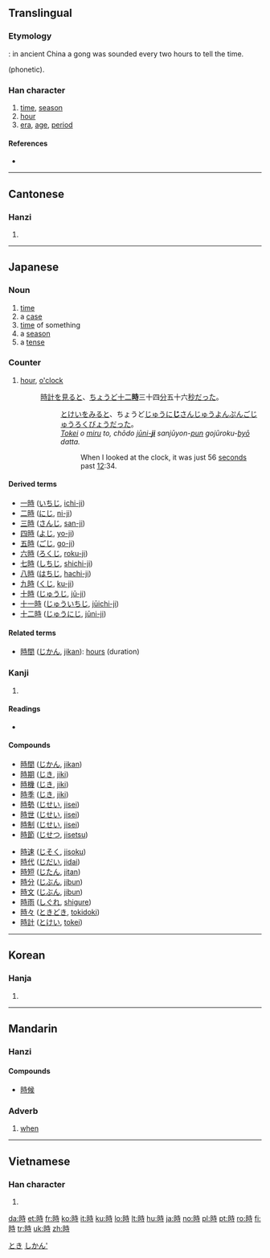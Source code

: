 {{also|时}}
==Translingual==
{{stroke order|type=animate}}

===Etymology===
{{fact}}

{{Han compound|ls=ic|日|t1=time|寺|t2=temple}}: in ancient China a gong was sounded every two hours to tell the time.

<!-- Phono-semantic seems more plausible; see also
http://www.internationalscientific.org/CharacterASP/CharacterEtymology.aspx?characterInput=%E6%99%82&submitButton1=Etymology
-->
{{Han compound|ls=psc|日|t1=time|寺}} (phonetic).

===Han character===
{{Han char|rn=72|rad=日|as=06|sn=10|four=6404<sub>1</sub>|canj=日土木戈 (AGDI)|ids=⿰[[日]][[寺]]}}

# [[time]], [[season]]
# [[hour]]
# [[era]], [[age]], [[period]]

====References====
* {{Han ref|kx=0494.220|dkj=13890|dj=0859.150|hdz=21505.050|uh=6642|ud=26178|bh=AEC9|bd=44745}}

----

==Cantonese==

===Hanzi===
{{yue-hanzi|sim=时|jyut=si4|y=[[si4]]}}

# {{defn|Cantonese}}

----

==Japanese==

===Noun===
{{ja-noun|k|hira=とき|rom=toki}}

# [[time]]
# a [[case]]
# [[time]] of something
# a [[season]]
# a [[tense]]

===Counter===
{{ja-pos|k|counter|hira=じ|rom=ji|hidx=し'}}

# [[hour]], [[o'clock]]
#: [[時計]]を[[見る]]と、[[ちょうど]][[十二時|十二'''時''']]三十四[[分]]五十六[[秒]]だった。
#::  [[とけい]]を[[みる]]と、ちょうど[[じゅうにじ|じゅうに'''じ''']]さんじゅうよん[[ぷん]]ごじゅうろく[[びょう]]だった。
#:: ''[[tokei|Tokei]] o [[miru]] to, chōdo [[jūni-ji|jūni-'''ji''']] sanjūyon-[[pun#Japanese|pun]] gojūroku-[[byō]] datta.''
#::: When I looked at the clock, it was just 56 [[seconds]] past [[twelve o'clock|12]]:34.

====Derived terms====
*[[一時]] ([[いちじ]], [[ichi-ji]])
*[[二時]] ([[にじ]], [[ni-ji]])
*[[三時]] ([[さんじ]], [[san-ji]])
*[[四時]] ([[よじ]], [[yo-ji]])
*[[五時]] ([[ごじ]], [[go-ji]])
*[[六時]] ([[ろくじ]], [[roku-ji]])
*[[七時]] ([[しちじ]], [[shichi-ji]])
*[[八時]] ([[はちじ]], [[hachi-ji]])
*[[九時]] ([[くじ]], [[ku-ji]])
*[[十時]] ([[じゅうじ]], [[jū-ji]])
*[[十一時]] ([[じゅういちじ]], [[jūichi-ji]])
*[[十二時]] ([[じゅうにじ]], [[jūni-ji]])

====Related terms====
* [[時間]] ([[じかん]], [[jikan]]): [[hours]] (duration)

===Kanji===
{{ja-kanji|grade=2|rs=日06}}

# {{defn|Japanese}}

====Readings====
* {{ja-readings|on=[[じ]] (''ji''), [[し]] (''shi'')|kun=[[とき]] (''toki''), [[これ]] (''kore'')}}

====Compounds====
{{top2}}
* [[時間]] ([[じかん]], [[jikan]])
* [[時期]] ([[じき]], [[jiki]])
* [[時機]] ([[じき]], [[jiki]])
* [[時季]] ([[じき]], [[jiki]])
* [[時勢]] ([[じせい]], [[jisei]])
* [[時世]] ([[じせい]], [[jisei]])
* [[時制]] ([[じせい]], [[jisei]])
* [[時節]] ([[じせつ]], [[jisetsu]])
{{mid2}}
* [[時速]] ([[じそく]], [[jisoku]])
* [[時代]] ([[じだい]], [[jidai]])
* [[時短]] ([[じたん]], [[jitan]])
* [[時分]] ([[じぶん]], [[jibun]])
* [[時文]] ([[じぶん]], [[jibun]])
* [[時雨]] ([[しぐれ]], [[shigure]])
* [[時々]] ([[ときどき]], [[tokidoki]])
* [[時計]] ([[とけい]], [[tokei]])
{{bottom}}

[[Category:1000 Japanese basic words|とき]]
[[Category:ja:Time|しかん']]

----

==Korean==

===Hanja===
{{ko-hanja|hangeul=시|eumhun=|rv=si|mr=si|y=si}}

# {{defn|Korean}}

----

==Mandarin==

===Hanzi===
{{cmn-hanzi|sim=时|pin=[[shí]] ([[shi2]])|wg=[[shih2|shih<sup>2</sup>]]}}

====Compounds====
* [[時候]]

===Adverb===
{{cmn-adv|t|pin=shí|pint=shi2|sim=时|rs=日06}}

#[[when]]

----

==Vietnamese==

===Han character===
{{vi-hantu|thì, thời}}

# {{defn|Vietnamese}}

[[da:時]]
[[et:時]]
[[fr:時]]
[[ko:時]]
[[it:時]]
[[ku:時]]
[[lo:時]]
[[lt:時]]
[[hu:時]]
[[ja:時]]
[[no:時]]
[[pl:時]]
[[pt:時]]
[[ro:時]]
[[fi:時]]
[[tr:時]]
[[uk:時]]
[[zh:時]]